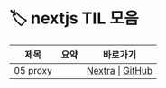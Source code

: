 
# 🏷️ nextjs TIL 모음

<LabelIcons />

| 제목 | 요약 | 바로가기 |
|------|------|----------|
| 05 proxy |  | [Nextra](/til/til-2025/til-07/05-proxy) \| [GitHub](https://github.com/MinHyeok-lee1/TIL/blob/main/2025/07/05-proxy.md) |
